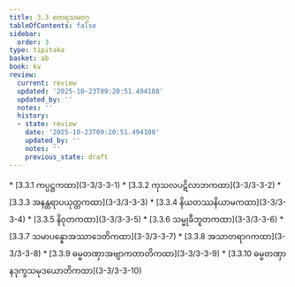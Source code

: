 ```yaml
---
title: 3.3 တေရသမဝဂ္ဂ
tableOfContents: false
sidebar:
  order: 3
type: tipitaka
basket: ab
book: kv
review:
  current: review
  updated: '2025-10-23T09:20:51.494108'
  updated_by: ''
  notes: ''
  history:
  - state: review
    date: '2025-10-23T09:20:51.494108'
    updated_by: ''
    notes: ''
    previous_state: draft
---
```



<ReviewStatus review={frontmatter.review} showDetails={true} />

<HypothesisAnnotation frontmatter={frontmatter} />

<DynamicBreadcrumb />



<TableOfContents book="kv" section="3.3">
* [3.3.1 ကပ္ပဋ္ဌကထာ](3-3/3-3-1)
* [3.3.2 ကုသလပဋိလာဘကထာ](3-3/3-3-2)
* [3.3.3 အနန္တရာပယုတ္တကထာ](3-3/3-3-3)
* [3.3.4 နိယတဿနိယာမကထာ](3-3/3-3-4)
* [3.3.5 နိဝုတကထာ](3-3/3-3-5)
* [3.3.6 သမ္မုခီဘူတကထာ](3-3/3-3-6)
* [3.3.7 သမာပန္နောအဿာဒေတိကထာ](3-3/3-3-7)
* [3.3.8 အသာတရာဂကထာ](3-3/3-3-8)
* [3.3.9 ဓမ္မတဏှာအဗျာကတာတိကထာ](3-3/3-3-9)
* [3.3.10 ဓမ္မတဏှာနဒုက္ခသမုဒယောတိကထာ](3-3/3-3-10)
</TableOfContents>